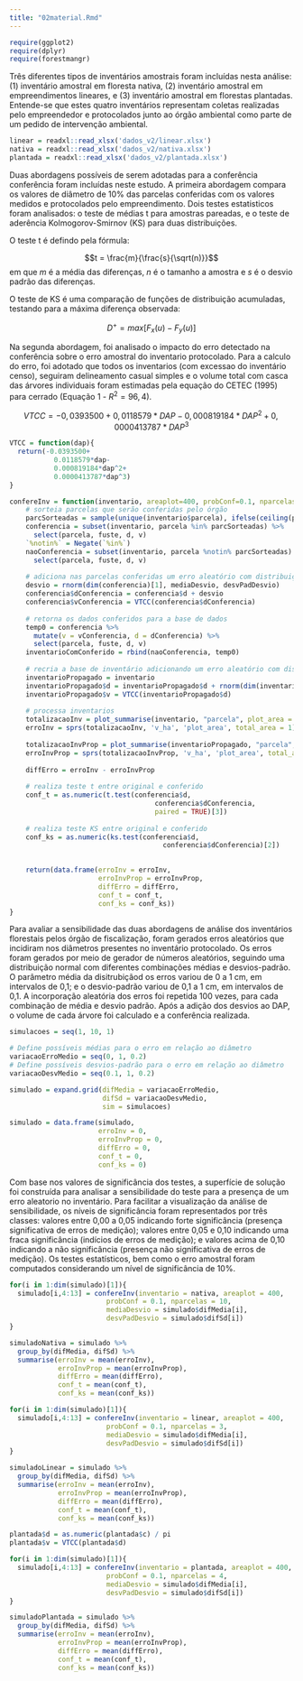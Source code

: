 ```yaml
---
title: "02material.Rmd"
---
```


```r
require(ggplot2)
require(dplyr)
require(forestmangr)
```

Três diferentes tipos de inventários amostrais foram incluídas nesta análise: (1) inventário amostral em floresta nativa, (2) inventário amostral em empreendimentos lineares, e (3) inventário amostral em florestas plantadas. Entende-se que estes quatro inventários representam coletas realizadas pelo empreendedor e protocolados junto ao órgão ambiental como parte de um pedido de intervenção ambiental. 

```r
linear = readxl::read_xlsx('dados_v2/linear.xlsx')
nativa = readxl::read_xlsx('dados_v2/nativa.xlsx')
plantada = readxl::read_xlsx('dados_v2/plantada.xlsx')
```

Duas abordagens possíveis de serem adotadas para a conferência conferência foram incluídas neste estudo. A primeira abordagem compara os valores de diâmetro de 10% das parcelas conferidas com os valores medidos e protocolados pelo empreendimento. Dois testes estatisticos foram analisados: o teste de médias t para amostras pareadas, e o teste de aderência Kolmogorov-Smirnov (KS) para duas distribuições. 

O teste t é defindo pela fórmula:

$$t = \frac{m}{\frac{s}{\sqrt(n)}}$$
em que $m$ é a média das diferenças, $n$ é o tamanho a amostra e $s$ é o desvio padrão das diferenças.

O teste de KS é uma comparação de funções de distribuição acumuladas, testando para a máxima diferença observada:

$$D^+ = max[F_x(u) - F_y(u)]$$

Na segunda abordagem, foi analisado o impacto do erro detectado na conferência sobre o erro amostral do inventario protocolado. Para a calculo do erro, foi adotado que todos os inventarios (com excessao do inventário censo), seguiram delineamento casual simples e o volume total com casca das árvores individuais foram estimadas pela equação do CETEC (1995) para cerrado (Equação 1 - $R^2=96,4%$). 
 
$$VTCC = 	-0,0393500 + 0,0118579*DAP - 0,000819184 * DAP^2 + 0,0000413787 * DAP^3$$

```r
VTCC = function(dap){                                                           # modelo para estimar o volume
  return(-0.0393500+
           0.0118579*dap-
           0.000819184*dap^2+
           0.0000413787*dap^3)
}
```

```r
confereInv = function(inventario, areaplot=400, probConf=0.1, nparcelas=10, mediaDesvio = 0.1, desvPadDesvio=0.1){
    # sorteia parcelas que serão conferidas pelo órgão
    parcSorteadas = sample(unique(inventario$parcela), ifelse(ceiling(probConf*nparcelas) < 3, 3, ceiling(probConf*nparcelas)))
    conferencia = subset(inventario, parcela %in% parcSorteadas) %>% 
      select(parcela, fuste, d, v)
    `%notin%` = Negate(`%in%`)
    naoConferencia = subset(inventario, parcela %notin% parcSorteadas) %>% 
      select(parcela, fuste, d, v)
    
    # adiciona nas parcelas conferidas um erro aleatório com distribuição de média e desvio padrão definidos pelo usuário
    desvio = rnorm(dim(conferencia)[1], mediaDesvio, desvPadDesvio)           
    conferencia$dConferencia = conferencia$d + desvio
    conferencia$vConferencia = VTCC(conferencia$dConferencia)
    
    # retorna os dados conferidos para a base de dados
    temp0 = conferencia %>% 
      mutate(v = vConferencia, d = dConferencia) %>%
      select(parcela, fuste, d, v)
    inventarioComConferido = rbind(naoConferencia, temp0)
    
    # recria a base de inventário adicionando um erro aleatório com distribuição de média e desvio padrão definidos pelo usuário
    inventarioPropagado = inventario
    inventarioPropagado$d = inventarioPropagado$d + rnorm(dim(inventarioPropagado)[1], mediaDesvio, desvPadDesvio)
    inventarioPropagado$v = VTCC(inventarioPropagado$d)
    
    # processa inventarios
    totalizacaoInv = plot_summarise(inventario, "parcela", plot_area = areaplot, dbh = "d", vwb = 'v')
    erroInv = sprs(totalizacaoInv, 'v_ha', 'plot_area', total_area = 1)[12,2]
    
    totalizacaoInvProp = plot_summarise(inventarioPropagado, "parcela", plot_area = areaplot, dbh = "d", vwb = 'v')
    erroInvProp = sprs(totalizacaoInvProp, 'v_ha', 'plot_area', total_area = 1)[12,2]
    
    diffErro = erroInv - erroInvProp
    
    # realiza teste t entre original e conferido
    conf_t = as.numeric(t.test(conferencia$d, 
                                    conferencia$dConferencia, 
                                    paired = TRUE)[3])
    
    # realiza teste KS entre original e conferido
    conf_ks = as.numeric(ks.test(conferencia$d, 
                                      conferencia$dConferencia)[2])
    

    return(data.frame(erroInv = erroInv,
                      erroInvProp = erroInvProp,
                      diffErro = diffErro,
                      conf_t = conf_t,
                      conf_ks = conf_ks))
}
```

Para avaliar a sensibilidade das duas abordagens de análise dos inventários florestais pelos órgão de fiscalização, foram gerados erros aleatórios que incidiram nos diâmetros presentes no inventário protocolado. Os erros foram gerados por meio de gerador de números aleatórios, seguindo uma distribuição normal com diferentes combinações médias e desvios-padrão. O parâmetro média da disitrubiçãod os erros variou de 0 a 1 cm, em intervalos de 0,1; e o desvio-padrão variou de 0,1 a 1 cm, em intervalos de 0,1. A incorporação aleatória dos erros foi repetida 100 vezes, para cada combinação de média e desvio padrão. Após a adição dos desvios ao DAP, o volume de cada árvore foi calculado e a conferência realizada.

```r
simulacoes = seq(1, 10, 1)

# Define possíveis médias para o erro em relação ao diâmetro
variacaoErroMedio = seq(0, 1, 0.2)
# Define possíveis desvios-padrão para o erro em relação ao diâmetro
variacaoDesvMedio = seq(0.1, 1, 0.2)

simulado = expand.grid(difMedia = variacaoErroMedio,
                       difSd = variacaoDesvMedio,
                       sim = simulacoes)

simulado = data.frame(simulado,
                      erroInv = 0,
                      erroInvProp = 0,
                      diffErro = 0,
                      conf_t = 0,
                      conf_ks = 0)
```

Com base nos valores de significância dos testes, a superfície de solução foi construída para analisar a sensibilidade do teste para a presença de um erro aleatorio no inventário. Para facilitar a visualização da análise de sensibilidade, os níveis de significância foram representados por três classes: valores entre 0,00 a 0,05 indicando forte significância (presença significativa de erros de medição); valores entre 0,05 e 0,10 indicando uma fraca significância (indícios de erros de medição); e valores acima de 0,10 indicando a não significância (presença não significativa de erros de medição). Os testes estatísticos, bem como o erro amostral foram computados considerando um nível de significância de 10%.

```r

for(i in 1:dim(simulado)[1]){
  simulado[i,4:13] = confereInv(inventario = nativa, areaplot = 400, 
                        probConf = 0.1, nparcelas = 10, 
                        mediaDesvio = simulado$difMedia[i], 
                        desvPadDesvio = simulado$difSd[i])
}

simuladoNativa = simulado %>%
  group_by(difMedia, difSd) %>%
  summarise(erroInv = mean(erroInv),
            erroInvProp = mean(erroInvProp),
            diffErro = mean(diffErro),
            conf_t = mean(conf_t),
            conf_ks = mean(conf_ks))

```

```r

for(i in 1:dim(simulado)[1]){
  simulado[i,4:13] = confereInv(inventario = linear, areaplot = 400, 
                        probConf = 0.1, nparcelas = 3, 
                        mediaDesvio = simulado$difMedia[i], 
                        desvPadDesvio = simulado$difSd[i])
}

simuladoLinear = simulado %>%
  group_by(difMedia, difSd) %>%
  summarise(erroInv = mean(erroInv),
            erroInvProp = mean(erroInvProp),
            diffErro = mean(diffErro),
            conf_t = mean(conf_t),
            conf_ks = mean(conf_ks))

```

```r
plantada$d = as.numeric(plantada$c) / pi
plantada$v = VTCC(plantada$d)

for(i in 1:dim(simulado)[1]){
  simulado[i,4:13] = confereInv(inventario = plantada, areaplot = 400, 
                        probConf = 0.1, nparcelas = 4, 
                        mediaDesvio = simulado$difMedia[i], 
                        desvPadDesvio = simulado$difSd[i])
}

simuladoPlantada = simulado %>%
  group_by(difMedia, difSd) %>%
  summarise(erroInv = mean(erroInv),
            erroInvProp = mean(erroInvProp),
            diffErro = mean(diffErro),
            conf_t = mean(conf_t),
            conf_ks = mean(conf_ks))

```
